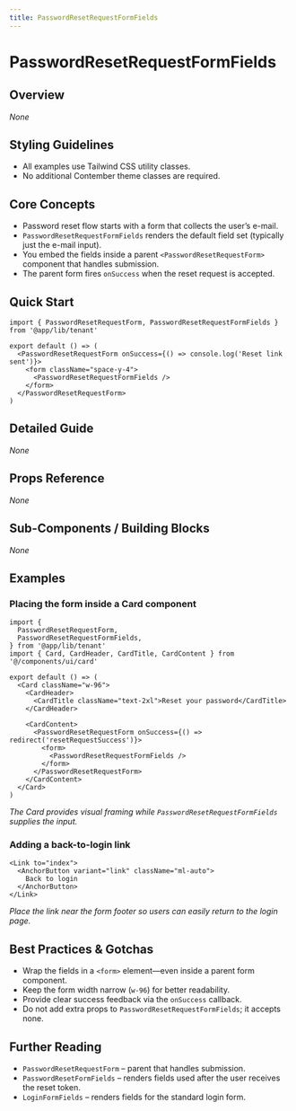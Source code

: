 ```yaml
---
title: PasswordResetRequestFormFields
---
```


<!-- Edited by human: false -->
<!-- Examples count: 5 -->
<!-- Source examples: 0 -->
<!-- Playground examples: 1 -->
<!-- External examples: 4 -->
<!-- Import examples: 5 -->

# PasswordResetRequestFormFields

## Overview
_None_

## Styling Guidelines
* All examples use Tailwind CSS utility classes.  
* No additional Contember theme classes are required.

## Core Concepts
* Password reset flow starts with a form that collects the user’s e-mail.  
* `PasswordResetRequestFormFields` renders the default field set (typically just the e-mail input).  
* You embed the fields inside a parent `<PasswordResetRequestForm>` component that handles submission.  
* The parent form fires `onSuccess` when the reset request is accepted.

## Quick Start
```tsx
import { PasswordResetRequestForm, PasswordResetRequestFormFields } from '@app/lib/tenant'

export default () => (
  <PasswordResetRequestForm onSuccess={() => console.log('Reset link sent')}>
    <form className="space-y-4">
      <PasswordResetRequestFormFields />
    </form>
  </PasswordResetRequestForm>
)
```

## Detailed Guide
_None_

## Props Reference
_None_

## Sub-Components / Building Blocks
_None_

## Examples

### Placing the form inside a Card component
```tsx
import {
  PasswordResetRequestForm,
  PasswordResetRequestFormFields,
} from '@app/lib/tenant'
import { Card, CardHeader, CardTitle, CardContent } from '@/components/ui/card'

export default () => (
  <Card className="w-96">
    <CardHeader>
      <CardTitle className="text-2xl">Reset your password</CardTitle>
    </CardHeader>

    <CardContent>
      <PasswordResetRequestForm onSuccess={() => redirect('resetRequestSuccess')}>
        <form>
          <PasswordResetRequestFormFields />
        </form>
      </PasswordResetRequestForm>
    </CardContent>
  </Card>
)
```
*The Card provides visual framing while `PasswordResetRequestFormFields` supplies the input.*

### Adding a back-to-login link
```tsx
<Link to="index">
  <AnchorButton variant="link" className="ml-auto">
    Back to login
  </AnchorButton>
</Link>
```
*Place the link near the form footer so users can easily return to the login page.*

## Best Practices & Gotchas
* Wrap the fields in a `<form>` element—even inside a parent form component.  
* Keep the form width narrow (`w-96`) for better readability.  
* Provide clear success feedback via the `onSuccess` callback.  
* Do not add extra props to `PasswordResetRequestFormFields`; it accepts none.

## Further Reading
* `PasswordResetRequestForm` – parent that handles submission.  
* `PasswordResetFormFields` – renders fields used after the user receives the reset token.  
* `LoginFormFields` – renders fields for the standard login form.

<!-- End of Generated Documentation -->